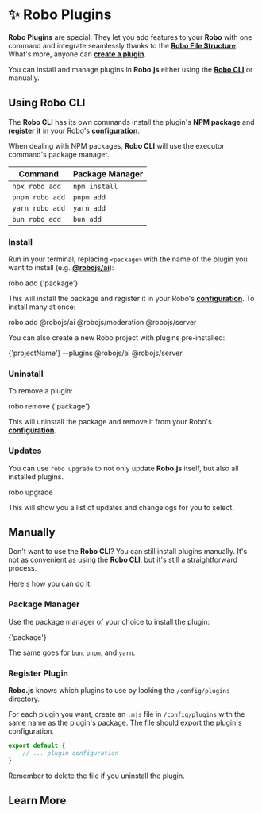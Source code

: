 
# ✨ Robo Plugins

**Robo Plugins** are special. They let you add features to your **Robo** with one command and integrate seamlessly thanks to the **[Robo File Structure](/robojs/files)**. What's more, anyone can **[create a plugin](/plugins/create)**.

You can install and manage plugins in **Robo.js** either using the **[Robo CLI](/cli/robo)** or manually.

## Using Robo CLI

The **Robo CLI** has its own commands install the plugin's **NPM package** and **register it** in your Robo's **[configuration](../robojs/config)**.

When dealing with NPM packages, **Robo CLI** will use the executor command's package manager.

| Command         | Package Manager |
| --------------- | --------------- |
| `npx robo add`  | `npm install`   |
| `pnpm robo add` | `pnpm add`      |
| `yarn robo add` | `yarn add`      |
| `bun robo add`  | `bun add`       |

### Install

Run in your terminal, replacing `<package>` with the name of the plugin you want to install (e.g. **[@robojs/ai](./ai)**):

<Terminal execute>robo add {'package'}</Terminal>

This will install the package and register it in your Robo's **[configuration](../robojs/config)**. To install many at once:

<Terminal execute>robo add @robojs/ai @robojs/moderation @robojs/server</Terminal>

You can also create a new Robo project with plugins pre-installed:

<Terminal create>{'projectName'} --plugins @robojs/ai @robojs/server</Terminal>

### Uninstall

To remove a plugin:

<Terminal execute>robo remove {'package'}</Terminal>

This will uninstall the package and remove it from your Robo's **[configuration](../robojs/config)**.

### Updates

You can use `robo upgrade` to not only update **Robo.js** itself, but also all installed plugins.

<Terminal execute>robo upgrade</Terminal>

This will show you a list of updates and changelogs for you to select.

## Manually

Don't want to use the **Robo CLI**? You can still install plugins manually. It's not as convenient as using the **Robo CLI**, but it's still a straightforward process.

Here's how you can do it:

### Package Manager

Use the package manager of your choice to install the plugin:

<Terminal install>{'package'}</Terminal>

The same goes for `bun`, `pnpm`, and `yarn`.

### Register Plugin

**Robo.js** knows which plugins to use by looking the `/config/plugins` directory. 

For each plugin you want, create an `.mjs` file in `/config/plugins` with the same name as the plugin's package. The file should export the plugin's configuration.

```javascript title="config/plugins/<package>.mjs"
export default {
	// ... plugin configuration
}
```

Remember to delete the file if you uninstall the plugin.

## Learn More

<CardContainer>
	<Card href="./create" title="🔌 Creating Plugins" description="Make your own plugins for Robo.js." />
	<Card href="./directory" title="🗃️ Plugin Directory" description="Browse plugins for your Robo." />
</CardContainer>
